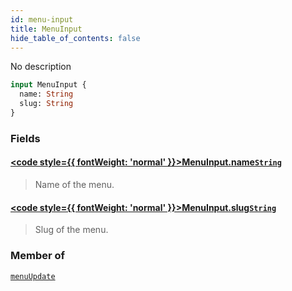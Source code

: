 ```yaml
---
id: menu-input
title: MenuInput
hide_table_of_contents: false
---
```








No description

```graphql
input MenuInput {
  name: String
  slug: String
}
```


### Fields

#### [<code style={{ fontWeight: 'normal' }}>MenuInput.<b>name</b></code>](#)<Bullet />[`String`](../../../developer/api-reference/scalars/string) <Badge class="secondary" text="scalar"/>
> Name of the menu.
> 

#### [<code style={{ fontWeight: 'normal' }}>MenuInput.<b>slug</b></code>](#)<Bullet />[`String`](../../../developer/api-reference/scalars/string) <Badge class="secondary" text="scalar"/>
> Slug of the menu.
> 



### Member of

[`menuUpdate`](../../../developer/api-reference/mutations/menu-update)  <Badge class="secondary" text="mutation"/>



